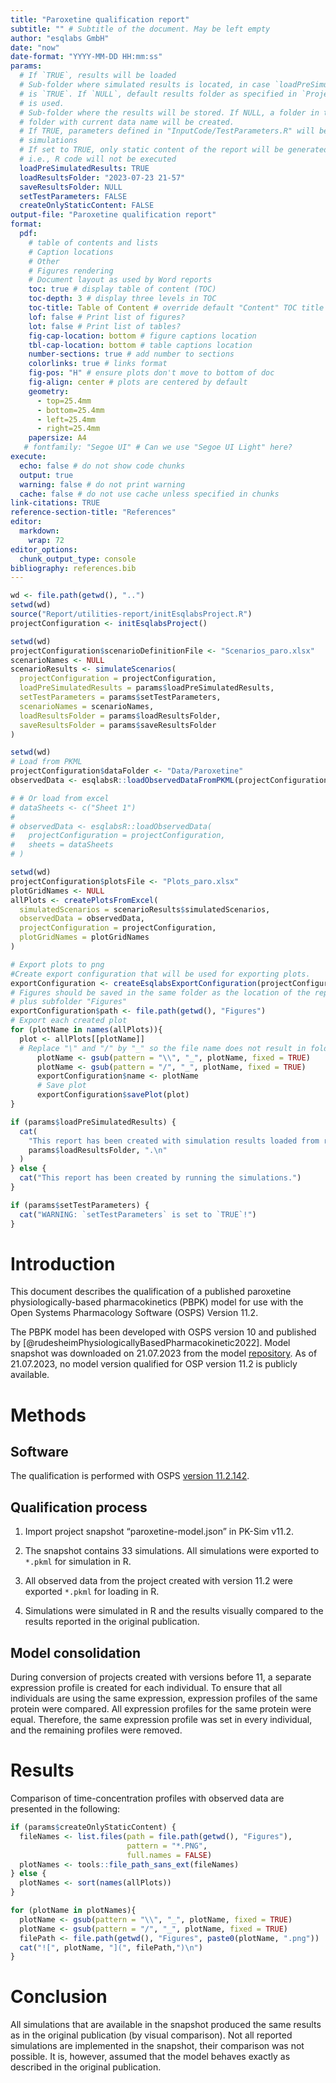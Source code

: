 ```yaml
---
title: "Paroxetine qualification report"
subtitle: "" # Subtitle of the document. May be left empty
author: "esqlabs GmbH"
date: "now"
date-format: "YYYY-MM-DD HH:mm:ss"
params:
  # If `TRUE`, results will be loaded
  # Sub-folder where simulated results is located, in case `loadPreSimulatedResults`
  # is `TRUE`. If `NULL`, default results folder as specified in `ProjectConfiguration`
  # is used.
  # Sub-folder where the results will be stored. If NULL, a folder in the "Results"
  # folder with current data name will be created.
  # If TRUE, parameters defined in "InputCode/TestParameters.R" will be applied to all
  # simulations
  # If set to TRUE, only static content of the report will be generated,
  # i.e., R code will not be executed
  loadPreSimulatedResults: TRUE
  loadResultsFolder: "2023-07-23 21-57"
  saveResultsFolder: NULL
  setTestParameters: FALSE
  createOnlyStaticContent: FALSE
output-file: "Paroxetine qualification report"
format:
  pdf: 
    # table of contents and lists
    # Caption locations
    # Other
    # Figures rendering
    # Document layout as used by Word reports
    toc: true # display table of content (TOC)
    toc-depth: 3 # display three levels in TOC
    toc-title: Table of Content # override default "Content" TOC title
    lof: false # Print list of figures?
    lot: false # Print list of tables?
    fig-cap-location: bottom # figure captions location
    tbl-cap-location: bottom # table captions location
    number-sections: true # add number to sections
    colorlinks: true # links format
    fig-pos: "H" # ensure plots don't move to bottom of doc
    fig-align: center # plots are centered by default
    geometry:
      - top=25.4mm
      - bottom=25.4mm
      - left=25.4mm
      - right=25.4mm
    papersize: A4
   # fontfamily: "Segoe UI" # Can we use "Segoe UI Light" here?
execute:
  echo: false # do not show code chunks
  output: true
  warning: false # do not print warning
  cache: false # do not use cache unless specified in chunks
link-citations: TRUE
reference-section-title: "References"
editor:
  markdown:
    wrap: 72
editor_options:
  chunk_output_type: console
bibliography: references.bib
---
```


```r
wd <- file.path(getwd(), "..")
setwd(wd)
source("Report/utilities-report/initEsqlabsProject.R")
projectConfiguration <- initEsqlabsProject()
```

```r
setwd(wd)
projectConfiguration$scenarioDefinitionFile <- "Scenarios_paro.xlsx"
scenarioNames <- NULL
scenarioResults <- simulateScenarios(
  projectConfiguration = projectConfiguration,
  loadPreSimulatedResults = params$loadPreSimulatedResults,
  setTestParameters = params$setTestParameters,
  scenarioNames = scenarioNames,
  loadResultsFolder = params$loadResultsFolder,
  saveResultsFolder = params$saveResultsFolder
)
```

```r
setwd(wd)
# Load from PKML
projectConfiguration$dataFolder <- "Data/Paroxetine"
observedData <- esqlabsR::loadObservedDataFromPKML(projectConfiguration)

# # Or load from excel
# dataSheets <- c("Sheet 1")
# 
# observedData <- esqlabsR::loadObservedData(
#   projectConfiguration = projectConfiguration,
#   sheets = dataSheets
# )
```

```r
setwd(wd)
projectConfiguration$plotsFile <- "Plots_paro.xlsx"
plotGridNames <- NULL
allPlots <- createPlotsFromExcel(
  simulatedScenarios = scenarioResults$simulatedScenarios,
  observedData = observedData,
  projectConfiguration = projectConfiguration,
  plotGridNames = plotGridNames
)
```

```r
# Export plots to png
#Create export configuration that will be used for exporting plots.
exportConfiguration <- createEsqlabsExportConfiguration(projectConfiguration)
# Figures should be saved in the same folder as the location of the report
# plus subfolder "Figures"
exportConfiguration$path <- file.path(getwd(), "Figures")
# Export each created plot
for (plotName in names(allPlots)){
  plot <- allPlots[[plotName]]
  # Replace "\" and "/" by "_" so the file name does not result in folders
      plotName <- gsub(pattern = "\\", "_", plotName, fixed = TRUE)
      plotName <- gsub(pattern = "/", "_", plotName, fixed = TRUE)
      exportConfiguration$name <- plotName
      # Save plot
      exportConfiguration$savePlot(plot)
}
```

\newpage

::: callout-note
```r
if (params$loadPreSimulatedResults) {
  cat(
    "This report has been created with simulation results loaded from results folder ",
    params$loadResultsFolder, ".\n"
  )
} else {
  cat("This report has been created by running the simulations.")
}

if (params$setTestParameters) {
  cat("WARNING: `setTestParameters` is set to `TRUE`!")
}
```
:::

\newpage

# Introduction

This document describes the qualification of a published paroxetine
physiologically-based pharmacokinetics (PBPK) model for use with the
Open Systems Pharmacology Software (OSPS) Version 11.2.

The PBPK model has been developed with OSPS version 10 and published by
[@rudesheimPhysiologicallyBasedPharmacokinetic2022]. Model snapshot was
downloaded on 21.07.2023 from the model
[repository](https://github.com/Clinical-Pharmacy-Saarland-University/Paroxetine-Model).
As of 21.07.2023, no model version qualified for OSP version 11.2 is
publicly available.

# Methods

## Software

The qualification is performed with OSPS [version
11.2.142](https://github.com/Open-Systems-Pharmacology/PK-Sim/releases/tag/v11.2.142).

## Qualification process

1.  Import project snapshot "paroxetine-model.json" in PK-Sim v11.2.

2.  The snapshot contains 33 simulations. All simulations were exported
    to `*.pkml` for simulation in R.

3.  All observed data from the project created with version 11.2 were
    exported `*.pkml` for loading in R.

4.  Simulations were simulated in R and the results visually compared to
    the results reported in the original publication.

## Model consolidation

During conversion of projects created with versions before 11, a
separate expression profile is created for each individual. To ensure
that all individuals are using the same expression, expression profiles
of the same protein were compared. All expression profiles for the same
protein were equal. Therefore, the same expression profile was set in
every individual, and the remaining profiles were removed.

# Results

Comparison of time-concentration profiles with observed data are
presented in the following:

```r
if (params$createOnlyStaticContent) {
  fileNames <- list.files(path = file.path(getwd(), "Figures"),
                          pattern = "*.PNG",
                          full.names = FALSE)
  plotNames <- tools::file_path_sans_ext(fileNames)
} else {
  plotNames <- sort(names(allPlots))
}

for (plotName in plotNames){
  plotName <- gsub(pattern = "\\", "_", plotName, fixed = TRUE)
  plotName <- gsub(pattern = "/", "_", plotName, fixed = TRUE)
  filePath <- file.path(getwd(), "Figures", paste0(plotName, ".png"))
  cat("![", plotName, "](", filePath,")\n")
}
```

# Conclusion

All simulations that are available in the snapshot produced the same results 
as in the original publication (by visual comparison). Not all reported simulations
are implemented in the snapshot, their comparison was not possible. It is, however,
assumed that the model behaves exactly as described in the original publication.
